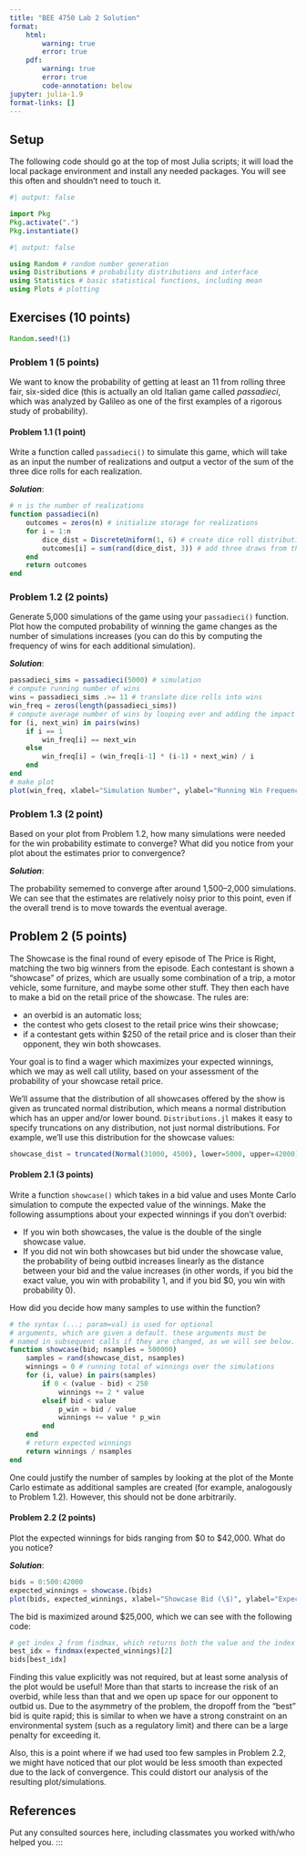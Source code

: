 ```yaml
---
title: "BEE 4750 Lab 2 Solution"
format:
    html:        
        warning: true
        error: true
    pdf:
        warning: true
        error: true
        code-annotation: below
jupyter: julia-1.9
format-links: []
---
```


## Setup

The following code should go at the top of most Julia scripts; it will load the local package environment and install any needed packages. You will see this often and shouldn't need to touch it.

```julia
#| output: false

import Pkg
Pkg.activate(".")
Pkg.instantiate()
```

```julia
#| output: false

using Random # random number generation
using Distributions # probability distributions and interface
using Statistics # basic statistical functions, including mean
using Plots # plotting
```

## Exercises (10 points)

```julia
Random.seed!(1)
```

### Problem 1 (5 points)

We want to know the probability of getting at least an 11 from rolling three fair, six-sided dice (this is actually an old Italian game called *passadieci*, which was analyzed by Galileo as one of the first examples of a rigorous study of probability).

#### Problem 1.1 (1 point)

Write a function called `passadieci()` to simulate this game, which will take as an input the number of realizations and output a vector of the sum of the three dice rolls for each realization.

***Solution***:

```julia
# n is the number of realizations
function passadieci(n)
    outcomes = zeros(n) # initialize storage for realizations
    for i = 1:n
        dice_dist = DiscreteUniform(1, 6) # create dice roll distribution
        outcomes[i] = sum(rand(dice_dist, 3)) # add three draws from the distribution
    end
    return outcomes
end
```

### Problem 1.2 (2 points)

Generate 5,000 simulations of the game using your `passadieci()` function. Plot how the computed probability of winning the game changes as the number of simulations increases (you can do this by computing the frequency of wins for each additional simulation).

***Solution***:

```julia
passadieci_sims = passadieci(5000) # simulation
# compute running number of wins
wins = passadieci_sims .>= 11 # translate dice rolls into wins
win_freq = zeros(length(passadieci_sims)) 
# compute average number of wins by looping over and adding the impact of the next game
for (i, next_win) in pairs(wins)
    if i == 1
        win_freq[i] == next_win
    else
        win_freq[i] = (win_freq[i-1] * (i-1) + next_win) / i
    end
end
# make plot
plot(win_freq, xlabel="Simulation Number", ylabel="Running Win Frequency")
```

### Problem 1.3 (2 point)

Based on your plot from Problem 1.2, how many simulations were needed for the win probability estimate to converge? What did you notice from your plot about the estimates prior to convergence?

***Solution***:

The probability sememed to converge after around 1,500--2,000 simulations. We can see that the estimates are relatively noisy prior to this point, even if the overall trend is to move towards the eventual average.

## Problem 2 (5 points)

The Showcase is the final round of every episode of The Price is Right, matching the two big winners from the episode. Each contestant is shown a "showcase" of prizes, which are usually some combination of a trip, a motor vehicle, some furniture, and maybe some other stuff. They then each have to make a bid on the retail price of the showcase. The rules are:

* an overbid is an automatic loss;
* the contest who gets closest to the retail price wins their showcase;
* if a contestant gets within \$250 of the retail price and is closer than their opponent, they win both showcases.

Your goal is to find a wager which maximizes your expected winnings, which we may as well call utility, based on your assessment of the probability of your showcase retail price. 

We'll assume that the distribution of all showcases offered by the show is given as truncated normal distribution, which means a normal distribution which has an upper and/or lower bound. `Distributions.jl` makes it easy to specify truncations on any distribution, not just normal distributions. For example, we'll use this distribution for the showcase values:

```julia
showcase_dist = truncated(Normal(31000, 4500), lower=5000, upper=42000)
```

#### Problem 2.1 (3 points)

Write a function `showcase()` which takes in a bid value and uses Monte Carlo simulation to compute the expected value of the winnings. Make the following assumptions about your expected winnings if you don't overbid:

* If you win both showcases, the value is the double of the single showcase value. 
* If you did not win both showcases but bid under the showcase value, the probability of being outbid increases linearly as the distance between your bid and the value increases (in other words, if you bid the exact value, you win with probability 1, and if you bid \$0, you win with probability 0).

How did you decide how many samples to use within the function?

```julia
# the syntax (...; param=val) is used for optional
# arguments, which are given a default. these arguments must be
# named in subsequent calls if they are changed, as we will see below.
function showcase(bid; nsamples = 500000)
    samples = rand(showcase_dist, nsamples)
    winnings = 0 # running total of winnings over the simulations
    for (i, value) in pairs(samples)
        if 0 < (value - bid) < 250
            winnings += 2 * value
        elseif bid < value
            p_win = bid / value
            winnings += value * p_win
        end
    end
    # return expected winnings
    return winnings / nsamples
end
```

One could justify the number of samples by looking at the plot of the Monte Carlo estimate as additional samples are created (for example, analogously to Problem 1.2). However, this should not be done arbitrarily.

#### Problem 2.2 (2 points)

Plot the expected winnings for bids ranging from \$0 to \$42,000. What do you notice?

***Solution***:

```julia
bids = 0:500:42000
expected_winnings = showcase.(bids)
plot(bids, expected_winnings, xlabel="Showcase Bid (\$)", ylabel="Expected Winnings (\$)", label=:false)
```

The bid is maximized around \$25,000, which we can see with the following code:

```julia
# get index 2 from findmax, which returns both the value and the index of the maximum
best_idx = findmax(expected_winnings)[2]
bids[best_idx]
```

Finding this value explicitly was not required, but at least some analysis of the plot would be useful! More than that starts to increase the risk of an overbid, while less than that and we open up space for our opponent to outbid us. Due to the asymmetry of the problem, the dropoff from the "best" bid is quite rapid; this is similar to when we have a strong constraint on an environmental system (such as a regulatory limit) and there can be a large penalty for exceeding it.

Also, this is a point where if we had used too few samples in Problem 2.2, we might have noticed that our plot would be less smooth than expected due to the lack of convergence. This could distort our analysis of the resulting plot/simulations.

## References

Put any consulted sources here, including classmates you worked with/who helped you.
:::
